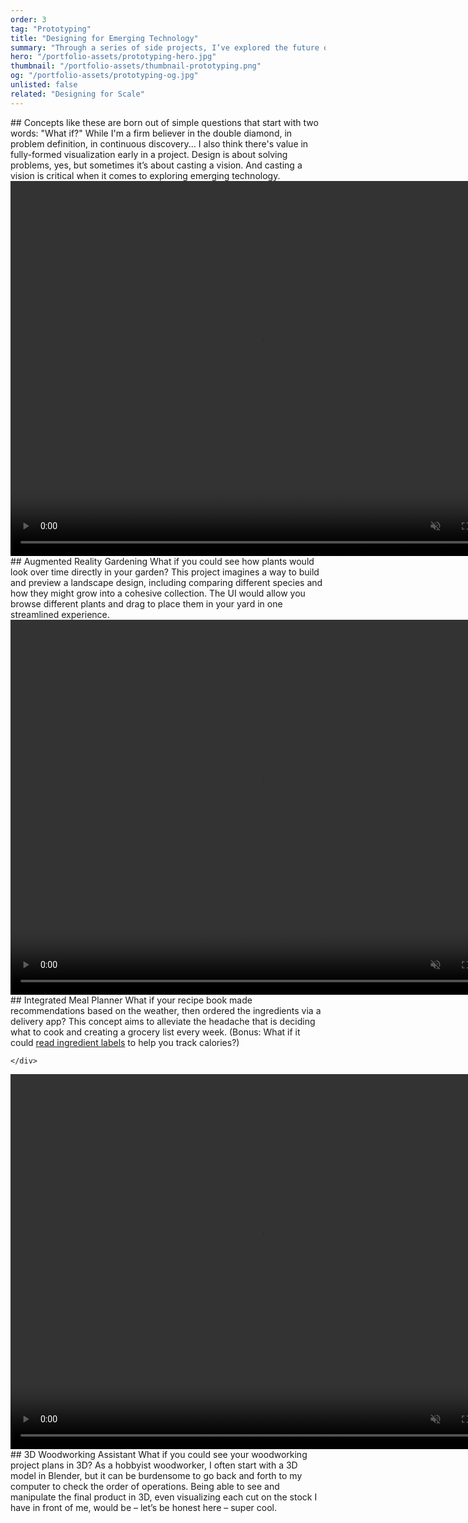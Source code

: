 ```yaml
---
order: 3
tag: "Prototyping"
title: "Designing for Emerging Technology"
summary: "Through a series of side projects, I’ve explored the future of UI beyond the screen, while learning AR, 3D modeling, and interaction design skills."
hero: "/portfolio-assets/prototyping-hero.jpg"
thumbnail: "/portfolio-assets/thumbnail-prototyping.png"
og: "/portfolio-assets/prototyping-og.jpg"
unlisted: false
related: "Designing for Scale"
---
```


<div className="max-w-2xl">
## Concepts like these are born out of simple questions that start with two words: "What if?"
While I'm a firm believer in the double diamond, in problem definition, in continuous discovery... I also think there's value in fully-formed visualization early in a project. Design is about solving problems, yes, but sometimes it’s about casting a vision. And casting a vision is critical when it comes to exploring emerging technology.
</div>


<div className="flex flex-col xl:flex-row items-center max-w-none gap-4 xl:gap-20">
    <div className="w-full xl:w-1/2">
        <video
        width="800"
        height="600"
        preload="metadata"
        playsInline
        autoPlay="autoplay"
        muted
        loop
        >
        <source src="/portfolio-assets/prototyping-1.mp4" type="video/mp4" />
        Your browser does not support the video tag.
        </video>
    </div>
    <div className="w-full max-w-2xl xl:w-1/2 prose-h2:my-6">
## Augmented Reality Gardening
What if you could see how plants would look over time directly in your garden? This project imagines a way to build and preview a landscape design, including comparing different species and how they might grow into a cohesive collection. The UI would allow you browse different plants and drag to place them in your yard in one streamlined experience.
    </div>
</div>


<div className="flex flex-col xl:flex-row items-center max-w-none gap-4 xl:gap-20">
    <div className="w-full xl:w-1/2">
        <video
        width="800"
        height="600"
        preload="metadata"
        playsInline
        autoPlay="autoplay"
        muted
        loop
        >
        <source src="/portfolio-assets/prototyping-2.mp4" type="video/mp4" />
        Your browser does not support the video tag.
        </video>
    </div>
    <div className="w-full max-w-2xl xl:w-1/2 prose-h2:my-6">
## Integrated Meal Planner
What if your recipe book made recommendations based on the weather, then ordered the ingredients via a delivery app? This concept aims to alleviate the headache that is deciding what to cook and creating a grocery list every week. (Bonus: What if it could <a target="_blank" href="https://dribbble.com/shots/6032045-Meal-Planner-Concept-Recipe-Builder">read ingredient labels</a> to help you track calories?)

    </div>
</div>


<div className="flex flex-col xl:flex-row items-center max-w-none gap-4 xl:gap-20">
    <div className="w-full xl:w-1/2">
        <video
        width="800"
        height="600"
        preload="metadata"
        playsInline
        autoPlay="autoplay"
        muted
        loop
        >
        <source src="/portfolio-assets/prototyping-3.mp4" type="video/mp4" />
        Your browser does not support the video tag.
        </video>
    </div>
    <div className="w-full max-w-2xl xl:w-1/2 prose-h2:my-6">
## 3D Woodworking Assistant
What if you could see your woodworking project plans in 3D? As a hobbyist woodworker, I often start with a 3D model in Blender, but it can be burdensome to go back and forth to my computer to check the order of operations. Being able to see and manipulate the final product in 3D, even visualizing each cut on the stock I have in front of me, would be – let’s be honest here – super cool.
    </div>
</div>

